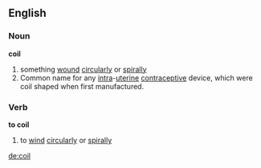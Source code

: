 ==English==
===Noun===
'''coil'''
# something [[wind|wound]] [[circular]]ly or [[spiral]]ly
# Common name for any [[intra]]-[[uterine]] [[contraceptive]] device, which were coil shaped when first manufactured.
===Verb===
'''to coil'''
# to [[wind]] [[circular]]ly or [[spiral]]ly

[[de:coil]]